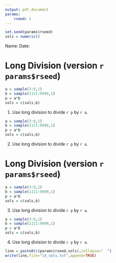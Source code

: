```yaml
---
output: pdf_document
params:
    rseed: 1
---
```


```r
set.seed(params$rseed)
sols = numeric()
```

Name: \hspace{4in} Date: \hfill \hrule

# Long Division (version `r params$rseed`)

```r
a = sample(3:9,1)
b = sample(1111:9999,1)
p = a*b
sols = c(sols,b)
```

1. Use long division to divide `r p` by `r a`.

\vfill


```r
a = sample(3:9,1)
b = sample(1111:9999,1)
p = a*b
sols = c(sols,b)
```

2. Use long division to divide `r p` by `r a`.

\vfill

\newpage

# Long Division (version `r params$rseed`)

```r
a = sample(3:9,1)
b = sample(1111:9999,1)
p = a*b
sols = c(sols,b)
```

3. Use long division to divide `r p` by `r a`.

\vfill

```r
a = sample(3:9,1)
b = sample(1111:9999,1)
p = a*b
sols = c(sols,b)
```

4. Use long division to divide `r p` by `r a`.

\vfill

```r
line = paste0(c(params$rseed,sols),collapse="  ")
write(line,file="ld_sols.txt",append=TRUE)
```


